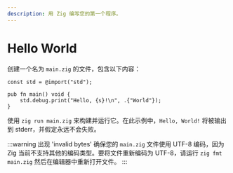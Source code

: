 ```yaml
---
description: 用 Zig 编写您的第一个程序。
---
```


# Hello World

创建一个名为 `main.zig` 的文件，包含以下内容：

```zig
const std = @import("std");

pub fn main() void {
    std.debug.print("Hello, {s}!\n", .{"World"});
}
```

使用 `zig run main.zig` 来构建并运行它。在此示例中，`Hello, World!`
将被输出到 stderr，并假定永远不会失败。

:::warning 出现 'invalid bytes'
确保您的 `main.zig` 文件使用 UTF-8 编码，因为 Zig 当前不支持其他的编码类型。要将文件重新编码为 UTF-8，请运行 `zig fmt main.zig` 然后在编辑器中重新打开文件。
:::
